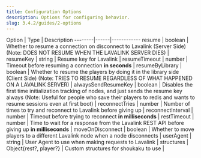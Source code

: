 ```yaml
---
title: Configuration Options
description: Options for configuring behavior.
slug: 3.4.2/guides/2-options
---
```


Option | Type | Description
\--------|------|------------
resume | boolean | Whether to resume a connection on disconnect to Lavalink (Server Side) (Note: DOES NOT RESUME WHEN THE LAVALINK SERVER DIES) |
resumeKey | string | Resume key for Lavalink |
resumeTimeout | number | Timeout before resuming a connection **in seconds** |
resumeByLibrary | boolean | Whether to resume the players by doing it in the library side (Client Side) (Note: TRIES TO RESUME REGARDLESS OF WHAT HAPPENED ON A LAVALINK SERVER) |
alwaysSendResumeKey | boolean | Disables the first time initialization tracking of nodes, and just sends the resume key always (Note: Useful for people who save their players to redis and wants to resume sessions even at first boot) |
reconnectTries | number | Number of times to try and reconnect to Lavalink before giving up |
reconnectInterval | number | Timeout before trying to reconnect **in milliseconds** |
restTimeout | number | Time to wait for a response from the Lavalink REST API before giving up **in milliseconds** |
moveOnDisconnect | boolean | Whether to move players to a different Lavalink node when a node disconnects |
userAgent | string | User Agent to use when making requests to Lavalink |
structures | Object\{rest?, player?} | Custom structures for shoukaku to use |
